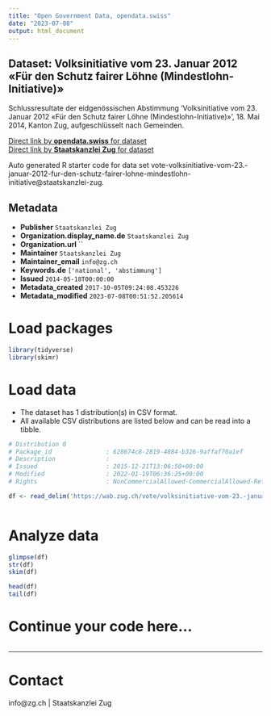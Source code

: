```yaml
---
title: "Open Government Data, opendata.swiss"
date: "2023-07-08"
output: html_document
---
```


## Dataset: Volksinitiative vom 23. Januar 2012 «Für den Schutz fairer Löhne (Mindestlohn-Initiative)»

Schlussresultate der eidgenössischen Abstimmung 'Volksinitiative vom 23. Januar 2012 «Für den Schutz fairer Löhne (Mindestlohn-Initiative)»', 18. Mai 2014, Kanton Zug, aufgeschlüsselt nach Gemeinden.

[Direct link by **opendata.swiss** for dataset](https://opendata.swiss/de/dataset/volksinitiative-vom-23-januar-2012-fur-den-schutz-fairer-lohne-mindestlohn-initiative)<br>
[Direct link by **Staatskanzlei Zug** for dataset](https://wab.zug.ch/vote/volksinitiative-vom-23.-januar-2012-fur-den-schutz-fairer-lohne-mindestlohn-initiative/data)

Auto generated R starter code for data set vote-volksinitiative-vom-23.-januar-2012-fur-den-schutz-fairer-lohne-mindestlohn-initiative@staatskanzlei-zug.

## Metadata

- **Publisher** `Staatskanzlei Zug`
- **Organization.display_name.de** `Staatskanzlei Zug`
- **Organization.url** ``
- **Maintainer** `Staatskanzlei Zug`
- **Maintainer_email** `info@zg.ch`
- **Keywords.de** `['national', 'abstimmung']`
- **Issued** `2014-05-18T00:00:00`
- **Metadata_created** `2017-10-05T09:24:08.453226`
- **Metadata_modified** `2023-07-08T00:51:52.205614`


# Load packages

```r

library(tidyverse)
library(skimr)

```

# Load data

-   The dataset has 1 distribution(s) in CSV format.
-   All available CSV distributions are listed below and can be read into a tibble.

```r

# Distribution 0
# Package_id               : 628674c8-2819-4884-b326-9affaf70a1ef
# Description              : 
# Issued                   : 2015-12-21T13:06:50+00:00
# Modified                 : 2022-01-19T06:36:25+00:00
# Rights                   : NonCommercialAllowed-CommercialAllowed-ReferenceRequired

df <- read_delim('https://wab.zug.ch/vote/volksinitiative-vom-23.-januar-2012-fur-den-schutz-fairer-lohne-mindestlohn-initiative/data-csv')



```

# Analyze data

```r

glimpse(df)
str(df)
skim(df)

head(df)
tail(df)

```

# Continue your code here...

```r

```

------------------------------------------------------------------------

# Contact

info@zg.ch | Staatskanzlei Zug
